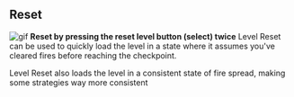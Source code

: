 
## Reset
![gif](/t-reset.webp)
**Reset by pressing the reset level button (select) twice**
Level Reset can be used to quickly load the level in a state where it assumes you've cleared fires before reaching the checkpoint.

Level Reset also loads the level in a consistent state of fire spread, making some strategies way more consistent